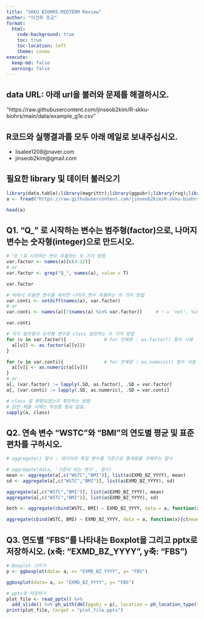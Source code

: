 ```yaml
---
title: "SKKU BIOHRS-MIDTERM Review"
author: "이건희 조교"
format: 
  html:
    code-background: true
    toc: true
    toc-location: left
    theme: cosmo
execute:
  keep-md: false
  warning: false
---
```


## data URL: 아래 url을 불러와 문제를 해결하시오.

"https://raw.githubusercontent.com/jinseob2kim/R-skku-biohrs/main/data/example_g1e.csv"

## R코드와 실행결과를 모두 아래 메일로 보내주십시오.

- lisalee1208@naver.com
- jinseob2kim@gmail.com

## 필요한 library 및 데이터 불러오기

```r

library(data.table);library(magrittr);library(ggpubr);library(rvg);library(officer) 
a <- fread("https://raw.githubusercontent.com/jinseob2kim/R-skku-biohrs/main/data/example_g1e.csv")


```

```r
head(a)
```

## Q1. "Q\_" 로 시작하는 변수는 범주형(factor)으로, 나머지 변수는 숫자형(integer)으로 만드시오.

```r
# "Q_"로 시작하는 변수 추출하는 두 가지 방법 
var.factor <- names(a)[c(4:12)]  
# or
var.factor <- grep("Q_", names(a), value = T)  
```

```r
var.factor
```

```r
# 위에서 추출한 변수를 제외한 나머지 변수 추출하는 두 가지 방법 
var.conti <- setdiff(names(a), var.factor)    
# or
var.conti <- names(a)[!(names(a) %in% var.factor)]     # ! = 'not', %in% = 'including'

```

```r
var.conti
```

```r
# 각각 범주형과 숫자형 변수로 class 설정하는 두 가지 방법
for (v in var.factor){              # for 반복문 : as.factor() 함수 사용 
  a[[v]] <- as.factor(a[[v]])
}

for (v in var.conti){               # for 반복문 : as.numeric() 함수 사용
  a[[v]] <- as.numeric(a[[v]])
}
# or
a[, (var.factor) := lapply(.SD, as.factor), .SD = var.factor]
a[, (var.conti) := lapply(.SD, as.numeric), .SD = var.conti]

```


```r
# class 잘 변환되었는지 확인하는 방법
# 답안 제출 시에는 작성할 필요 없음. 
sapply(a, class)   
```

## Q2. 연속 변수 "WSTC"와 "BMI"의 연도별 평균 및 표준편차를 구하시오.

```r
# aggregate() 함수 : 데이터의 특정 변수를 기준으로 통계량을 구해주는 함수

# aggregate(data, '기준이 되는 변수', 함수)
mean <- aggregate(a[,c("WSTC","BMI")], list(a$EXMD_BZ_YYYY), mean)
sd <- aggregate(a[,c("WSTC","BMI")], list(a$EXMD_BZ_YYYY), sd)
```

```r
aggregate(a[,c("WSTC","BMI")], list(a$EXMD_BZ_YYYY), mean)
aggregate(a[,c("WSTC","BMI")], list(a$EXMD_BZ_YYYY), sd)
```


```r
both <- aggregate(cbind(WSTC, BMI) ~ EXMD_BZ_YYYY, data = a, function(x){c(mean = mean(x), sd = sd(x))})
```

```r
aggregate(cbind(WSTC, BMI) ~ EXMD_BZ_YYYY, data = a, function(x){c(mean = mean(x), sd = sd(x))})
```


## Q3. 연도별 "FBS"를 나타내는 Boxplot을 그리고 pptx로 저장하시오. (x축: "EXMD_BZ_YYYY", y축: "FBS")

```r
# Boxplot 그리기 
p <- ggboxplot(data= a, x= "EXMD_BZ_YYYY", y= "FBS")
```

```r
ggboxplot(data= a, x= "EXMD_BZ_YYYY", y= "FBS")
```

```r
# pptx로 저장하기
plot_file <- read_pptx() %>%
  add_slide() %>% ph_with(dml(ggobj = p), location = ph_location_type(type="body"))
print(plot_file, target = "plot_file.pptx")

```

